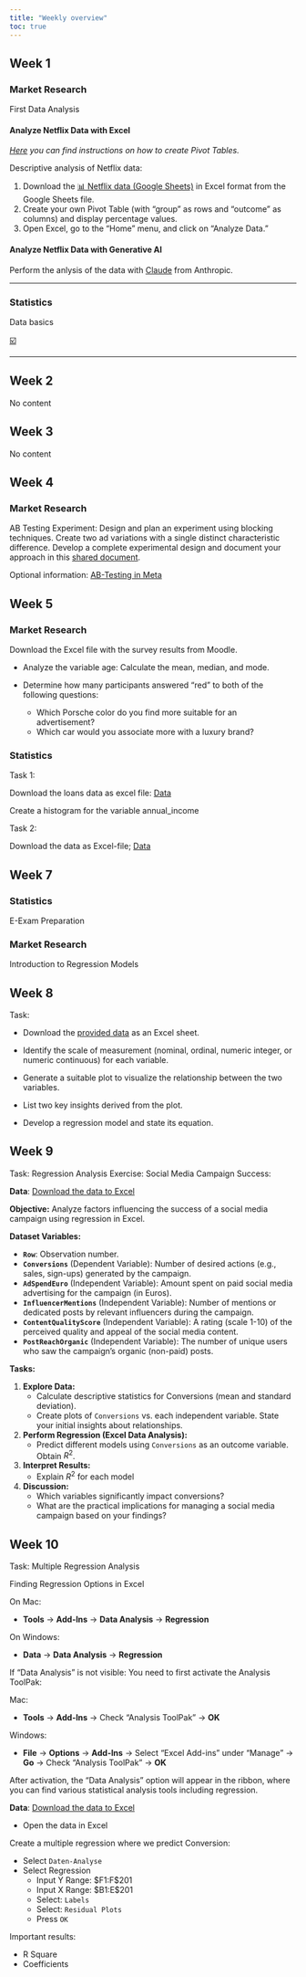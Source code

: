 ```yaml
---
title: "Weekly overview"
toc: true
---
```



## Week 1

### Market Research

First Data Analysis

#### Analyze Netflix Data with Excel

*[Here](https://support.microsoft.com/en-us/office/create-a-pivottable-to-analyze-worksheet-data-a9a84538-bfe9-40a9-a8e9-f99134456576) you can find instructions on how to create Pivot Tables.*

Descriptive analysis of Netflix data:

1. Download the [📊 Netflix data (Google Sheets)](https://docs.google.com/spreadsheets/d/1QO0UfC43YwJ0YIg5LWaYkVUX-qGh93wZZ6JLyHa3_bg/edit?gid=1337641040#gid=1337641040) in Excel format from the Google Sheets file.  
2. Create your own Pivot Table (with "group" as rows and "outcome" as columns) and display percentage values.
3. Open Excel, go to the "Home" menu, and click on "Analyze Data."  


#### Analyze Netflix Data with Generative AI

Perform the anlysis of the data with [Claude](https://claude.ai/new) from Anthropic.


---


### Statistics

Data basics

[☑️](https://forms.gle/EJT7mcYgPi8drKgR9)


---

## Week 2

No content

## Week 3

No content

## Week 4

### Market Research

AB Testing Experiment: Design and plan an experiment using blocking techniques. Create two ad variations with a single distinct characteristic difference. Develop a complete experimental design and document your approach in this [shared document](https://docs.google.com/document/d/1SYkp846kb7W006CTouy07yEH1VKxL0W7iHsN-PO8-Ew/edit?usp=sharing).

Optional information: [AB-Testing in Meta](https://blog.hubspot.com/blog/tabid/6307/bid/30893/how-to-split-test-your-facebook-ads-to-maximize-conversions.aspx)

## Week 5

### Market Research

Download the Excel file with the survey results from Moodle.

- Analyze the variable age: Calculate the mean, median, and mode.

- Determine how many participants answered “red” to both of the following questions:
  - Which Porsche color do you find more suitable for an advertisement?
  - Which car would you associate more with a luxury brand?

### Statistics

Task 1:

Download the loans data as excel file: [Data](https://docs.google.com/spreadsheets/d/1SJhTA9rAS1EDz-eqXJOut54olPJJqOydJJ6sDD91ujA/edit?gid=0#gid=0)

Create a histogram for the variable annual_income


Task 2:

Download the data as Excel-file; [Data](https://docs.google.com/spreadsheets/d/1xXhRBbKjqlglrUUdRKWhwG5XiMKQsbGqOagLara3V0k/edit#gid=0) 


## Week 7

### Statistics

E-Exam Preparation

### Market Research

Introduction to Regression Models

## Week 8



Task:

- Download the [provided data](https://docs.google.com/spreadsheets/d/1Ugl8rArU7RKK9ytB752N_4GQBnHSfs8mkZCLgDM2dJA/edit?usp=drive_link) as an Excel sheet.

- Identify the scale of measurement (nominal, ordinal, numeric integer, or numeric continuous) for each variable.

- Generate a suitable plot to visualize the relationship between the two variables.

- List two key insights derived from the plot.

- Develop a regression model and state its equation.

## Week 9


Task: Regression Analysis Exercise: Social Media Campaign Success:


**Data**: [Download the data to Excel](https://docs.google.com/spreadsheets/d/1r76Qa87HicgHV2ZVFaVBGQnn5WwZPIVRyqYxu2yS7_s/edit?usp=sharing)

**Objective:** Analyze factors influencing the success of a social media campaign using regression in Excel.

**Dataset Variables:**

* **`Row`**: Observation number.
* **`Conversions`** (Dependent Variable): Number of desired actions (e.g., sales, sign-ups) generated by the campaign.
* **`AdSpendEuro`** (Independent Variable): Amount spent on paid social media advertising for the campaign (in Euros).
* **`InfluencerMentions`** (Independent Variable): Number of mentions or dedicated posts by relevant influencers during the campaign.
* **`ContentQualityScore`** (Independent Variable): A rating (scale 1-10) of the perceived quality and appeal of the social media content.
* **`PostReachOrganic`** (Independent Variable): The number of unique users who saw the campaign's organic (non-paid) posts.

**Tasks:**

1.  **Explore Data:**
    * Calculate descriptive statistics for Conversions (mean and standard deviation).
    * Create plots of `Conversions` vs. each independent variable. State your initial insights about relationships.
2.  **Perform Regression (Excel Data Analysis):**
    * Predict different models using `Conversions` as an outcome variable. Obtain $R^2$. 
3.  **Interpret Results:**
    * Explain $R^2$ for each model
4.  **Discussion:**
    * Which variables significantly impact conversions?
    * What are the practical implications for managing a social media campaign based on your findings?


## Week 10

Task: Multiple Regression Analysis 

Finding Regression Options in Excel

On Mac:

- **Tools** → **Add-Ins** → **Data Analysis** → **Regression**

On Windows:

- **Data** → **Data Analysis** → **Regression**

If "Data Analysis" is not visible: You need to first activate the Analysis ToolPak:

Mac:

- **Tools** → **Add-Ins** → Check "Analysis ToolPak" → **OK**

Windows:

- **File** → **Options** → **Add-Ins** → Select "Excel Add-ins" under "Manage" → **Go** → Check "Analysis ToolPak" → **OK**

After activation, the "Data Analysis" option will appear in the ribbon, where you can find various statistical analysis tools including regression.


**Data**: [Download the data to Excel](https://docs.google.com/spreadsheets/d/1r76Qa87HicgHV2ZVFaVBGQnn5WwZPIVRyqYxu2yS7_s/edit?usp=sharing)


- Open the data in Excel

Create a multiple regression where we predict Conversion:

- Select `Daten-Analyse`
- Select Regression
  - Input Y Range: $F$1:$F$201
  - Input X Range: $B$1:$E$201
  - Select: `Labels`
  - Select: `Residual Plots` 
  - Press `OK`

Important results:

- R Square
- Coefficients


